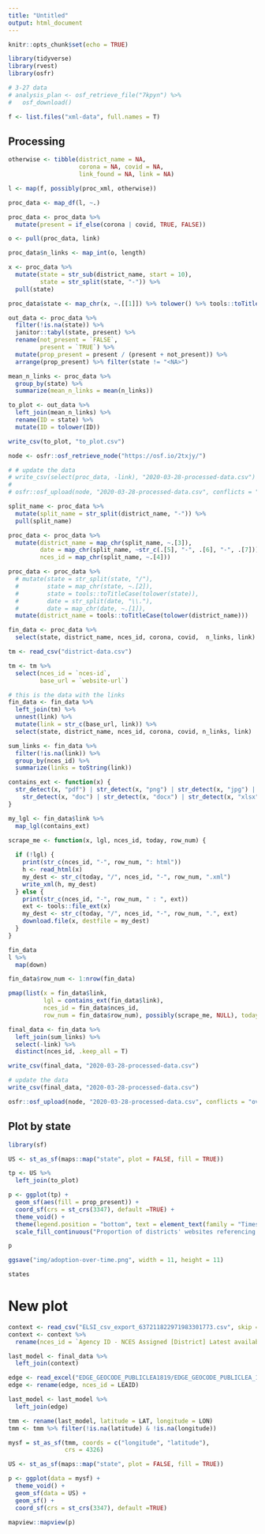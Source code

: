 ```yaml
---
title: "Untitled"
output: html_document
---
```


```r
knitr::opts_chunk$set(echo = TRUE)

library(tidyverse)
library(rvest)
library(osfr)

# 3-27 data
# analysis_plan <- osf_retrieve_file("7kpyn") %>%
#   osf_download()

f <- list.files("xml-data", full.names = T)
```

## Processing

```r

otherwise <- tibble(district_name = NA,
                    corona = NA, covid = NA,
                    link_found = NA, link = NA)

l <- map(f, possibly(proc_xml, otherwise))

proc_data <- map_df(l, ~.)

proc_data <- proc_data %>% 
  mutate(present = if_else(corona | covid, TRUE, FALSE))

o <- pull(proc_data, link)

proc_data$n_links <- map_int(o, length)

x <- proc_data %>% 
  mutate(state = str_sub(district_name, start = 10),
         state = str_split(state, "-")) %>% 
  pull(state)

proc_data$state <- map_chr(x, ~.[[1]]) %>% tolower() %>% tools::toTitleCase()

out_data <- proc_data %>% 
  filter(!is.na(state)) %>% 
  janitor::tabyl(state, present) %>% 
  rename(not_present = `FALSE`,
         present = `TRUE`) %>% 
  mutate(prop_present = present / (present + not_present)) %>% 
  arrange(prop_present) %>% filter(state != "<NA>")

mean_n_links <- proc_data %>% 
  group_by(state) %>% 
  summarize(mean_n_links = mean(n_links))

to_plot <- out_data %>% 
  left_join(mean_n_links) %>% 
  rename(ID = state) %>% 
  mutate(ID = tolower(ID))

write_csv(to_plot, "to_plot.csv")

node <- osfr::osf_retrieve_node("https://osf.io/2txjy/")

# # update the data
# write_csv(select(proc_data, -link), "2020-03-28-processed-data.csv")
# 
# osfr::osf_upload(node, "2020-03-28-processed-data.csv", conflicts = "overwrite")


```

```r
split_name <- proc_data %>% 
  mutate(split_name = str_split(district_name, "-")) %>% 
  pull(split_name)

proc_data <- proc_data %>% 
  mutate(district_name = map_chr(split_name, ~.[3]),
         date = map_chr(split_name, ~str_c(.[5], "-", .[6], "-", .[7])),
         nces_id = map_chr(split_name, ~.[4]))

proc_data <- proc_data %>% 
  # mutate(state = str_split(state, "/"), 
  #        state = map_chr(state, ~.[2]),
  #        state = tools::toTitleCase(tolower(state)),
  #        date = str_split(date, "\\."),
  #        date = map_chr(date, ~.[1]),
  mutate(district_name = tools::toTitleCase(tolower(district_name)))

fin_data <- proc_data %>% 
  select(state, district_name, nces_id, corona, covid,  n_links, link)

tm <- read_csv("district-data.csv")

tm <- tm %>% 
  select(nces_id = `nces-id`,
         base_url = `website-url`)

# this is the data with the links
fin_data <- fin_data %>%
  left_join(tm) %>% 
  unnest(link) %>% 
  mutate(link = str_c(base_url, link)) %>% 
  select(state, district_name, nces_id, corona, covid, n_links, link)

sum_links <- fin_data %>% 
  filter(!is.na(link)) %>% 
  group_by(nces_id) %>% 
  summarize(links = toString(link))
```

```r
contains_ext <- function(x) {
  str_detect(x, "pdf") | str_detect(x, "png") | str_detect(x, "jpg") |
    str_detect(x, "doc") | str_detect(x, "docx") | str_detect(x, "xlsx")
}

my_lgl <- fin_data$link %>% 
  map_lgl(contains_ext)

scrape_me <- function(x, lgl, nces_id, today, row_num) {
  
  if (!lgl) {
    print(str_c(nces_id, "-", row_num, ": html"))
    h <- read_html(x)
    my_dest <- str_c(today, "/", nces_id, "-", row_num, ".xml")
    write_xml(h, my_dest)
  } else {
    print(str_c(nces_id, "-", row_num, " : ", ext))
    ext <- tools::file_ext(x)
    my_dest <- str_c(today, "/", nces_id, "-", row_num, ".", ext)
    download.file(x, destfile = my_dest)
  }
}
```

```r
fin_data
l %>% 
  map(down)
```

```r
fin_data$row_num <- 1:nrow(fin_data)

pmap(list(x = fin_data$link, 
          lgl = contains_ext(fin_data$link), 
          nces_id = fin_data$nces_id,
          row_num = fin_data$row_num), possibly(scrape_me, NULL), today = "2020-03-30")


```

```r

final_data <- fin_data %>% 
  left_join(sum_links) %>% 
  select(-link) %>% 
  distinct(nces_id, .keep_all = T)

write_csv(final_data, "2020-03-28-processed-data.csv")

# update the data
write_csv(final_data, "2020-03-28-processed-data.csv")

osfr::osf_upload(node, "2020-03-28-processed-data.csv", conflicts = "overwrite")
```

## Plot by state

```r
library(sf)

US <- st_as_sf(maps::map("state", plot = FALSE, fill = TRUE))

tp <- US %>% 
  left_join(to_plot)

p <- ggplot(tp) +
  geom_sf(aes(fill = prop_present)) +
  coord_sf(crs = st_crs(3347), default =TRUE) +
  theme_void() +
  theme(legend.position = "bottom", text = element_text(family = "Times", size = 18)) +
  scale_fill_continuous("Proportion of districts' websites referencing COVID-19 or Coronavirus")

p

ggsave("img/adoption-over-time.png", width = 11, height = 11)

states
```

# New plot

```r
context <- read_csv("ELSI_csv_export_637211822971983301773.csv", skip = 6)
context <- context %>% 
  rename(nces_id = `Agency ID - NCES Assigned [District] Latest available year`)

last_model <- final_data %>% 
  left_join(context)

edge <- read_excel("EDGE_GEOCODE_PUBLICLEA1819/EDGE_GEOCODE_PUBLICLEA_1819.xlsx")
edge <- rename(edge, nces_id = LEAID)

last_model <- last_model %>% 
  left_join(edge)
```

```r
tmm <- rename(last_model, latitude = LAT, longitude = LON)
tmm <- tmm %>% filter(!is.na(latitude) & !is.na(longitude))

mysf = st_as_sf(tmm, coords = c("longitude", "latitude"), 
                crs = 4326)

US <- st_as_sf(maps::map("state", plot = FALSE, fill = TRUE))

p <- ggplot(data = mysf) +
  theme_void() + 
  geom_sf(data = US) +
  geom_sf() +
  coord_sf(crs = st_crs(3347), default =TRUE) 

mapview::mapview(p)

```

